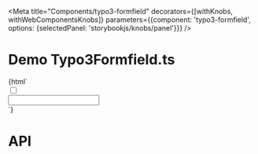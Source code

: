 
<Meta
    title="Components/typo3-formfield"
    decorators={[withKnobs, withWebComponentsKnobs]}
    parameters={{component: 'typo3-formfield', options: {selectedPanel: 'storybookjs/knobs/panel'}}}
/>

# Demo Typo3Formfield.ts

<Preview>
    <Story name="Basic Formfield" height="220px">
        {html`
        <div>
            <typo3-formfield label="Checkbox" label-align="right">
               <input type="checkbox" value="">
            </typo3-formfield>
        </div>
        <div>
            <typo3-formfield label="Textfield">
               <input type="text" value="">
            </typo3-formfield>
        </div>
    `}
    </Story>
</Preview>

# API

<Props of="typo3-formfield"/>
